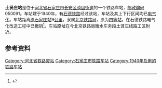 {{noteTA
|1=zh-cn:始发车次; zh-hk:列車班次;
|2=zh-cn:车次; zh-hk:班次;
}}
{{Infobox China railway station
|车站名称 = 土贤庄站
|车站名称拼音 = Tuxianzhuang
|车站代码 = 26114<ref>{{cite book|author=铁道部电子计算技术中心, 铁道部运输局|title=铁路车站站名代码表：TMIS使用|publisher=中国铁道出版社|location=北京|year=1998|isbn=9787113030995|pages=49}}</ref>
|电报码 = TVP
|拼音码 = TXZ
|车站地址 = [[河北省|河北省]][[石家庄市|石家庄市]]
|归属 = [[中国铁路北京局集团|北京铁路局]]
|车站等级 = [[四等站_(中鐵)|四等站]]
|线路 = [[石德铁路|石德铁路]]
}}
'''土贤庄站'''是位于[[河北省|河北省]][[石家庄市|石家庄市]][[长安区_(石家庄市)|长安区]][[谈固街道|谈固街道]]的一个铁路车站，[[邮政编码|邮政编码]]050091。车站建于1940年，有[[石德铁路|石德铁路]]经过该站，车站及其上下行区间均已[[電氣化鐵路|电气化]]。车站距离[[石家庄铁道博物馆|原石家庄站]]9[[公里|公里]]，隶属[[中国铁路北京局集团|北京铁路局]]，原为[[四等站_(中鐵)|四等站]]，在石德铁路电气化改造工程中已撤销<ref>{{cite web|title=石家庄至德州铁路电气化改造工程|url=http://www.jtjpm.com/news_detail.asp?news_id=5922|publisher=北京铁建工程监理有限公司|archiveurl=https://www.webcitation.org/6MQboWqPY?url=http://www.jtjpm.com/news_detail.asp?news_id=5922|archivedate=2014-01-06|dead-url=yes|accessdate=2014-01-06}}</ref>。车站原址在今北京铁路局衡水车务段土贤庄线路工区附近。

== 参考资料 ==
{{reflist}}

{{start rail box|[[File:China_Railways.svg|16px]] [[中華人民共和國鐵路運輸|中国铁路]]}}
{{s-inop|[[石工站|石工站]]}}
{{s-line|[[石德铁路|石德铁路]]}}
{{s-inop|[[良村站|良村站]]}}
{{end box}}

{{石德铁路}}
{{铁路车站小作品}}
{{河北小作品}}

[[Category:河北省铁路废站|Category:河北省铁路废站]]
[[Category:石家庄市铁路车站|Category:石家庄市铁路车站]]
[[Category:1940年启用的铁路车站|Category:1940年启用的铁路车站]]
